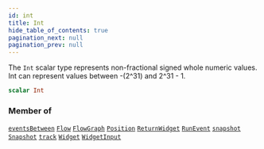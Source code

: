 ```yaml
---
id: int
title: Int
hide_table_of_contents: true
pagination_next: null
pagination_prev: null
---
```








The `Int` scalar type represents non-fractional signed whole numeric values. Int can represent values between -(2^31) and 2^31 - 1.

```graphql
scalar Int
```




### Member of

[`eventsBetween`](/docs/schemas/fluss/queries/events-between)  <Badge class="secondary" text="query"/><Bullet />[`Flow`](/docs/schemas/fluss/objects/flow)  <Badge class="secondary" text="object"/><Bullet />[`FlowGraph`](/docs/schemas/fluss/objects/flow-graph)  <Badge class="secondary" text="object"/><Bullet />[`Position`](/docs/schemas/fluss/objects/position)  <Badge class="secondary" text="object"/><Bullet />[`ReturnWidget`](/docs/schemas/fluss/objects/return-widget)  <Badge class="secondary" text="object"/><Bullet />[`RunEvent`](/docs/schemas/fluss/objects/run-event)  <Badge class="secondary" text="object"/><Bullet />[`snapshot`](/docs/schemas/fluss/mutations/snapshot)  <Badge class="secondary" text="mutation"/><Bullet />[`Snapshot`](/docs/schemas/fluss/objects/snapshot)  <Badge class="secondary" text="object"/><Bullet />[`track`](/docs/schemas/fluss/mutations/track)  <Badge class="secondary" text="mutation"/><Bullet />[`Widget`](/docs/schemas/fluss/objects/widget)  <Badge class="secondary" text="object"/><Bullet />[`WidgetInput`](/docs/schemas/fluss/inputs/widget-input)  <Badge class="secondary" text="input"/>



